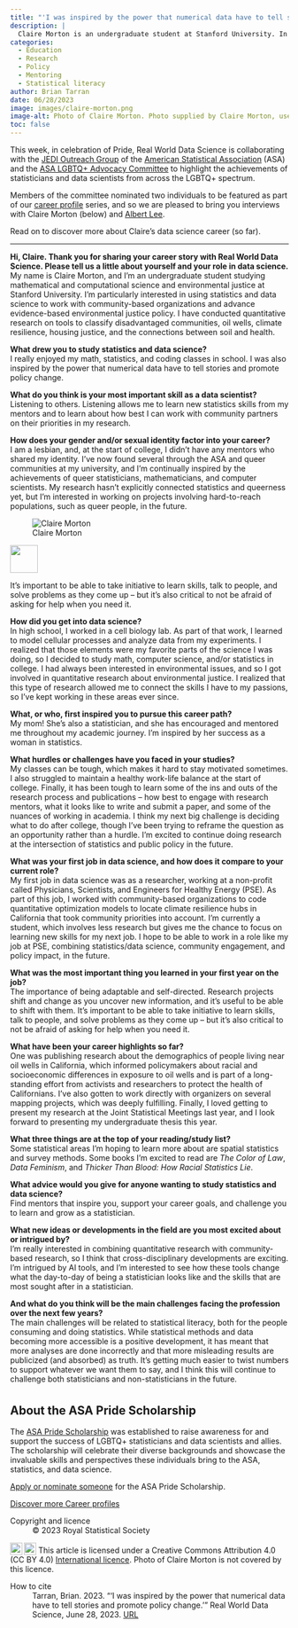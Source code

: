 ```yaml
---
title: "'I was inspired by the power that numerical data have to tell stories and promote policy change'"
description: |
  Claire Morton is an undergraduate student at Stanford University. In this Q&A, Claire explains how a high school job in a cell biology lab led to college studies in mathematical and computational science and environmental justice.
categories:
  - Education
  - Research
  - Policy
  - Mentoring
  - Statistical literacy
author: Brian Tarran
date: 06/28/2023
image: images/claire-morton.png
image-alt: Photo of Claire Morton. Photo supplied by Claire Morton, used with permission.
toc: false
---
```

This week, in celebration of Pride, Real World Data Science is collaborating with the [JEDI Outreach Group](https://datascijedi.org/) of the [American Statistical Association](https://www.amstat.org/) (ASA) and the [ASA LGBTQ+ Advocacy Committee](https://sites.google.com/view/asa-lgbtq/home) to highlight the achievements of statisticians and data scientists from across the LGBTQ+ spectrum.

Members of the committee nominated two individuals to be featured as part of our [career profile](https://realworlddatascience.net/careers/career-profiles/) series, and so we are pleased to bring you interviews with Claire Morton (below) and [Albert Lee](albert-lee.qmd).

Read on to discover more about Claire's data science career (so far).

::: keyline
---
:::

**Hi, Claire. Thank you for sharing your career story with Real World Data Science. Please tell us a little about yourself and your role in data science.**\
My name is Claire Morton, and I’m an undergraduate student studying mathematical and computational science and environmental justice at Stanford University. I’m particularly interested in using statistics and data science to work with community-based organizations and advance evidence-based environmental justice policy. I have conducted quantitative research on tools to classify disadvantaged communities, oil wells, climate resilience, housing justice, and the connections between soil and health. 

**What drew you to study statistics and data science?**\
I really enjoyed my math, statistics, and coding classes in school. I was also inspired by the power that numerical data have to tell stories and promote policy change. 

**What do you think is your most important skill as a data scientist?**\
Listening to others. Listening allows me to learn new statistics skills from my mentors and to learn about how best I can work with community partners on their priorities in my research. 

**How does your gender and/or sexual identity factor into your career?**\
I am a lesbian, and, at the start of college, I didn’t have any mentors who shared my identity. I’ve now found several through the ASA and queer communities at my university, and I’m continually inspired by the achievements of queer statisticians, mathematicians, and computer scientists. My research hasn’t explicitly connected statistics and queerness yet, but I’m interested in working on projects involving hard-to-reach populations, such as queer people, in the future. 

::: {.pullquote-container}
::: grid
::: {.g-col-12 .g-col-lg-4}
![Claire Morton](images/claire-morton.png){fig-alt="Portrait photo of Claire Morton" fig-align="left"}
::: 
::: {.g-col-12 .g-col-lg-8 .pullquote-grid .pullquote}
![](/images/pullquote-purple.png){width="50px"}

It’s important to be able to take initiative to learn skills, talk to people, and solve problems as they come up – but it’s also critical to not be afraid of asking for help when you need it. 
:::
:::
:::

**How did you get into data science?**\
In high school, I worked in a cell biology lab. As part of that work, I learned to model cellular processes and analyze data from my experiments. I realized that those elements were my favorite parts of the science I was doing, so I decided to study math, computer science, and/or statistics in college. I had always been interested in environmental issues, and so I got involved in quantitative research about environmental justice. I realized that this type of research allowed me to connect the skills I have to my passions, so I’ve kept working in these areas ever since. 

**What, or who, first inspired you to pursue this career path?**\
My mom! She’s also a statistician, and she has encouraged and mentored me throughout my academic journey. I’m inspired by her success as a woman in statistics. 

**What hurdles or challenges have you faced in your studies?**\
My classes can be tough, which makes it hard to stay motivated sometimes. I also struggled to maintain a healthy work-life balance at the start of college. Finally, it has been tough to learn some of the ins and outs of the research process and publications – how best to engage with research mentors, what it looks like to write and submit a paper, and some of the nuances of working in academia. I think my next big challenge is deciding what to do after college, though I’ve been trying to reframe the question as an opportunity rather than a hurdle. I’m excited to continue doing research at the intersection of statistics and public policy in the future. 

**What was your first job in data science, and how does it compare to your current role?**\
My first job in data science was as a researcher, working at a non-profit called Physicians, Scientists, and Engineers for Healthy Energy (PSE). As part of this job, I worked with community-based organizations to code quantitative optimization models to locate climate resilience hubs in California that took community priorities into account. I’m currently a student, which involves less research but gives me the chance to focus on learning new skills for my next job. I hope to be able to work in a role like my job at PSE, combining statistics/data science, community engagement, and policy impact, in the future. 

**What was the most important thing you learned in your first year on the job?**\
The importance of being adaptable and self-directed. Research projects shift and change as you uncover new information, and it’s useful to be able to shift with them. It’s important to be able to take initiative to learn skills, talk to people, and solve problems as they come up – but it’s also critical to not be afraid of asking for help when you need it. 

**What have been your career highlights so far?**\
One was publishing research about the demographics of people living near oil wells in California, which informed policymakers about racial and socioeconomic differences in exposure to oil wells and is part of a long-standing effort from activists and researchers to protect the health of Californians. I’ve also gotten to work directly with organizers on several mapping projects, which was deeply fulfilling. Finally, I loved getting to present my research at the Joint Statistical Meetings last year, and I look forward to presenting my undergraduate thesis this year. 

**What three things are at the top of your reading/study list?**\
Some statistical areas I’m hoping to learn more about are spatial statistics and survey methods. Some books I’m excited to read are *The Color of Law*, *Data Feminism*, and *Thicker Than Blood: How Racial Statistics Lie*.  

**What advice would you give for anyone wanting to study statistics and data science?**\
Find mentors that inspire you, support your career goals, and challenge you to learn and grow as a statistician. 

**What new ideas or developments in the field are you most excited about or intrigued by?**\
I’m really interested in combining quantitative research with community-based research, so I think that cross-disciplinary developments are exciting. I’m intrigued by AI tools, and I’m interested to see how these tools change what the day-to-day of being a statistician looks like and the skills that are most sought after in a statistician. 

**And what do you think will be the main challenges facing the profession over the next few years?**\
The main challenges will be related to statistical literacy, both for the people consuming and doing statistics. While statistical methods and data becoming more accessible is a positive development, it has meant that more analyses are done incorrectly and that more misleading results are publicized (and absorbed) as truth. It’s getting much easier to twist numbers to support whatever we want them to say, and I think this will continue to challenge both statisticians and non-statisticians in the future.   

::: {.callout-note style="margin-top: 2.25rem;" appearance="simple"}
## About the ASA Pride Scholarship
The [ASA Pride Scholarship](https://www.amstat.org/the-asa-celebrates-pride!) was established to raise awareness for and support the success of LGBTQ+ statisticians and data scientists and allies. The scholarship will celebrate their diverse backgrounds and showcase the invaluable skills and perspectives these individuals bring to the ASA, statistics, and data science.

[Apply or nominate someone](https://www.amstat.org/your-career/awards/asa-pride-scholarship) for the ASA Pride Scholarship.
:::

::: {.article-btn}
[Discover more Career profiles](/careers/career-profiles/index.qmd)
:::

::: {.further-info}
::: grid
::: {.g-col-12 .g-col-md-6}
Copyright and licence
: &copy; 2023 Royal Statistical Society

<a href="http://creativecommons.org/licenses/by/4.0/?ref=chooser-v1" target="_blank" rel="license noopener noreferrer" style="display:inline-block;"> <img style="height:22px!important;vertical-align:text-bottom;" src="https://mirrors.creativecommons.org/presskit/icons/cc.svg?ref=chooser-v1"><img style="height:22px!important;margin-left:3px;vertical-align:text-bottom;" src="https://mirrors.creativecommons.org/presskit/icons/by.svg?ref=chooser-v1"></a> This article is licensed under a Creative Commons Attribution 4.0 (CC BY 4.0) <a href="http://creativecommons.org/licenses/by/4.0/?ref=chooser-v1" target="_blank" rel="license noopener noreferrer" style="display:inline-block;"> International licence</a>. Photo of Claire Morton is not covered by this licence.  

:::

::: {.g-col-12 .g-col-md-6}
How to cite
: Tarran, Brian. 2023. "'I was inspired by the power that numerical data have to tell stories and promote policy change.'" Real World Data Science, June 28, 2023. [URL](https://realworlddatascience.net/careers/career-profiles/posts/2023/06/28/claire-morton.html)
:::
:::
:::